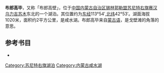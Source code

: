 '''布郎高毕'''，又称「布郎高壁」，位于[[中国|中国]][[内蒙古自治区|内蒙古自治区]][[锡林郭勒盟|锡林郭勒盟]][[苏尼特右旗|苏尼特右旗]][[赛汉乌力吉苏木|赛汉乌力吉苏木]]东北的一个湖泊。其位置约为[[东经|东经]]113°54′,[[北纬|北纬]]42°53′。湖面海拔1020米，面积约2平方公里，是咸水湖。布郎高毕来自[[蒙古语|蒙古语]]，是戈壁滩的角落的意思。
== 参考书目 ==
*{{cite book|author=牧寒 |title=《内蒙古湖泊》 |year=2003 |publisher=内蒙古人民出版社 |isbn=9787204039883  }}
{{内蒙古小作品}}

[[Category:苏尼特右旗湖泊|Category:苏尼特右旗湖泊]]
[[Category:内蒙古咸水湖|Category:内蒙古咸水湖]]